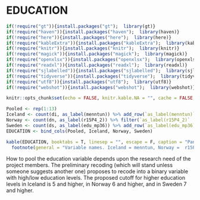 # EDUCATION



```r
if(!require("gt")){install.packages("gt");  library(gt)}
if(!require("haven")){install.packages("haven");  library(haven)}
if(!require("here")){install.packages("here");  library(here)}
if(!require("kableExtra")){install.packages("kableExtra");  library(kableExtra)}
if(!require("knitr")){install.packages("knitr");  library(knitr)}
if(!require("magick")){install.packages("magick");  library(magick)}
if(!require("openxlsx")){install.packages("openxlsx");  library(openxlsx)}
if(!require("readxl")){install.packages("readxl");  library(readxl)}
if(!require("sjlabelled")){install.packages("sjlabelled");  library(sjlabelled)}
if(!require("tidyverse")){install.packages("tidyverse");  library(tidyverse)}
if(!require("utf8")){install.packages("utf8");  library(utf8)}
if(!require("webshot")){install.packages("webshot");  library(webshot)}

knitr::opts_chunk$set(echo = FALSE, knitr.kable.NA = "", cache = FALSE, message = FALSE )
```


```r
Pooled <- rep(1:13)
Iceland <- count(di, as_label(menntun)) %>% add_row(`as_label(menntun)` = NA, n=NA) %>% add_row(`as_label(menntun)` = NA, n=NA) %>% add_row(`as_label(menntun)` = NA, n=NA) %>% add_row(`as_label(menntun)` = NA, n=NA)
Norway <- count(dn, as_label(r15P4_2)) %>% filter(`as_label(r15P4_2)` != 'Ikke spurt')
Sweden <- count(ds, as_label(edu_mp36)) %>% add_row(`as_label(edu_mp36)` = NA, n=NA) %>% add_row(`as_label(edu_mp36)` = NA, n=NA) %>% add_row(`as_label(edu_mp36)` = NA, n=NA)
EDUCATION <- bind_cols(Pooled, Iceland, Norway, Sweden)

kable(EDUCATION, booktabs = T, linesep = "", escape = F, caption = "Panel variable names and values",  col.names = linebreak(c("Pooled", "Iceland", 'n', "Norway", 'n', "Sweden", 'n'))) %>%
  footnote(general = "Variable names. Iceland = menntun, Norway =  r15P4_2, Sweden = edu_mp36")
```

How to pool the education variable depends upon the research need of the project members.
The preliminary recoding (which will stand unless someone suggests another one) proposes to recode into a binary variable with high/low education levels.
The proposed cutoff for higher education levels in Iceland is 5 and higher, in Norway 6 and higher, and in Sweden 7 and higher.
